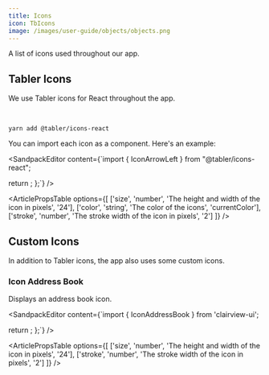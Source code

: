 ```yaml
---
title: Icons
icon: TbIcons
image: /images/user-guide/objects/objects.png
---
```


A list of icons used throughout our app. 

## Tabler Icons

We use Tabler icons for React throughout the app. 

<ArticleTabs label1="Installation" label2="Usage" label3="Props">

<ArticleTab>
<br/>

```
yarn add @tabler/icons-react
```

</ArticleTab>

<ArticleTab>

You can import each icon as a component. Here's an example:
<br />

<SandpackEditor content={`import { IconArrowLeft } from "@tabler/icons-react";

  return <IconArrowLeft color="red" size={48} />;
};`} />

</ArticleTab>

<ArticleTab>

<ArticlePropsTable options={[
  ['size', 'number', 'The height and width of the icon in pixels', '24'],
  ['color', 'string', 'The color of the icons', 'currentColor'],
  ['stroke', 'number', 'The stroke width of the icon in pixels', '2']
]} />

</ArticleTab>

</ArticleTabs>



## Custom Icons

In addition to Tabler icons, the app also uses some custom icons.  

### Icon Address Book

Displays an address book icon. 

<ArticleTabs label1="Installation" label2="Usage">

<ArticleTab>

<SandpackEditor content={`import { IconAddressBook } from 'clairview-ui';

  return <IconAddressBook size={24} stroke={2} />;
};`} />

</ArticleTab>

<ArticleTab>

<ArticlePropsTable options={[
  ['size', 'number', 'The height and width of the icon in pixels', '24'],
  ['stroke', 'number', 'The stroke width of the icon in pixels', '2']
]} />

</ArticleTab>

</ArticleTabs>

<ArticleEditContent></ArticleEditContent>